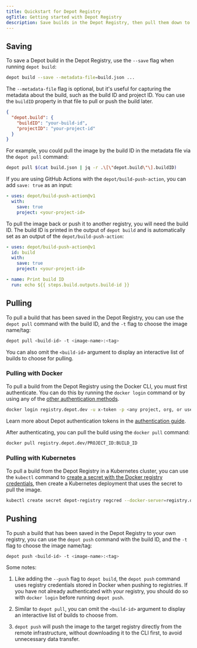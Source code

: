 ```yaml
---
title: Quickstart for Depot Registry
ogTitle: Getting started with Depot Registry
description: Save builds in the Depot Registry, then pull them down to your local machine, Kubernetes cluster, or push them to another registry of your choosing.
---
```


## Saving

To save a Depot build in the Depot Registry, use the `--save` flag when running `depot build`:

```bash
depot build --save --metadata-file=build.json ...
```

The `--metadata-file` flag is optional, but it's useful for capturing the metadata about the build, such as the build ID and project ID. You can use the `buildID` property in that file to pull or push the build later.

```json
{
  "depot.build": {
    "buildID": "your-build-id",
    "projectID": "your-project-id"
  }
}
```

For example, you could pull the image by the build ID in the metadata file via the `depot pull` command:

```bash
depot pull $(cat build.json | jq -r .\[\"depot.build\"\].buildID)
```

If you are using GitHub Actions with the `depot/build-push-action`, you can add `save: true` as an input:

```yaml
- uses: depot/build-push-action@v1
  with:
    save: true
    project: <your-project-id>
```

To pull the image back or push it to another registry, you will need the build ID. The build ID is printed in the output of `depot build` and is automatically set as an output of the `depot/build-push-action`:

```yaml
- uses: depot/build-push-action@v1
  id: build
  with:
    save: true
    project: <your-project-id>

- name: Print build ID
  run: echo ${{ steps.build.outputs.build-id }}
```

## Pulling

To pull a build that has been saved in the Depot Registry, you can use the `depot pull` command with the build ID, and the `-t` flag to choose the image name/tag:

```bash
depot pull <build-id> -t <image-name>:<tag>
```

You can also omit the `<build-id>` argument to display an interactive list of builds to choose for pulling.

### Pulling with Docker

To pull a build from the Depot Registry using the Docker CLI, you must first authenticate. You can do this by running the `docker login` command or by using any of the [other authentication methods](https://docs.docker.com/reference/cli/docker/login/).

```bash
docker login registry.depot.dev -u x-token -p <any project, org, or user access token>
```

Learn more about Depot authentication tokens in the [authentication guide](/docs/cli/authentication).

After authenticating, you can pull the build using the `docker pull` command:

```bash
docker pull registry.depot.dev/PROJECT_ID:BUILD_ID
```

### Pulling with Kubernetes

To pull a build from the Depot Registry in a Kubernetes cluster, you can use the `kubectl` command to [create a secret with the Docker registry credentials](https://kubernetes.io/docs/tasks/configure-pod-container/pull-image-private-registry/), then create a Kubernetes deployment that uses the secret to pull the image.

```bash
kubectl create secret depot-registry regcred --docker-server=registry.depot.dev --docker-username=x-token --docker-password=<any project, org, or user access token>
```

## Pushing

To push a build that has been saved in the Depot Registry to your own registry, you can use the `depot push` command with the build ID, and the `-t` flag to choose the image name/tag:

```bash
depot push <build-id> -t <image-name>:<tag>
```

Some notes:

1. Like adding the `--push` flag to `depot build`, the `depot push` command uses registry credentials stored in Docker when pushing to registries. If you have not already authenticated with your registry, you should do so with `docker login` before running `depot push`.

2. Similar to `depot pull`, you can omit the `<build-id>` argument to display an interactive list of builds to choose from.

3. `depot push` will push the image to the target registry directly from the remote infrastructure, without downloading it to the CLI first, to avoid unnecessary data transfer.
